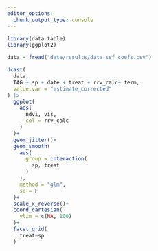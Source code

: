 ```yaml
---
editor_options: 
  chunk_output_type: console
---
```


```r
library(data.table)
library(ggplot2)
```


```r
data = fread("data/results/data_ssf_coefs.csv")
```

```r
dcast(
  data,
  TAG + sp + date + treat + rrv_calc~ term,
  value.var = "estimate_corrected"
) |> 
  ggplot(
    aes(
      ndvi, vis,
      col = rrv_calc
    )
  )+
  geom_jitter()+
  geom_smooth(
    aes(
      group = interaction(
        sp, treat
      )
    ),
    method = "glm",
    se = F
  )+
  scale_x_reverse()+
  coord_cartesian(
    ylim = c(NA, 100)
  )+
  facet_grid(
    treat~sp
  )
```

